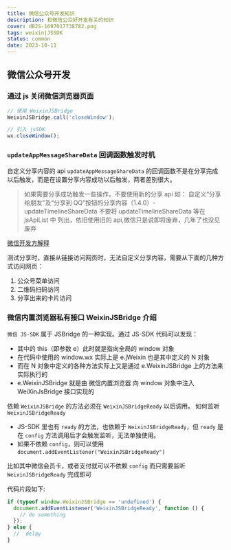 ```yaml
---
title: 微信公众号开发知识
description: 和微信公众好开发有关的知识
cover: dB2S-1697017738782.png
tags: weixin|JSSDK
status: common
date: 2023-10-11
---
```


## 微信公众号开发

### 通过 js 关闭微信浏览器页面

```js
// 使用 WeixinJSBridge
WeixinJSBridge.call('closeWindow');

// 引入 jsSDK
wx.closeWindow();
```

### `updateAppMessageShareData` 回调函数触发时机

自定义分享内容的 api `updateAppMessageShareData` 的回调函数不是在分享完成以后触发，而是在设置分享内容成功以后触发，两者差别很大。

> 如果需要分享成功触发一些操作，不要使用新的分享 api 如：
> 自定义“分享给朋友”及“分享到 QQ”按钮的分享内容（1.4.0）- updateTimelineShareData
> 不要将 updateTimelineShareData 等在 jsApiList 中 列出，依旧使用旧的 api,微信只是说即将废弃，几年了也没见废弃

[微信开发方解释](https://developers.weixin.qq.com/community/develop/doc/0000447a5b431807af57249a551408?highLine=%25E5%2588%2586%25E4%25BA%25AB%25E5%259B%259E%25E8%25B0%2583)

测试分享时，直接从链接访问网页时，无法自定义分享内容，需要从下面的几种方式访问网页：

1. 公众号菜单访问
2. 二维码扫码访问
3. 分享出来的卡片访问

### 微信内置浏览器私有接口 WeixinJSBridge 介绍

`微信 JS-SDK` 属于 JSBridge 的一种实现。通过 JS-SDK 代码可以发现：

- 其中的 this（即参数 e）此时就是指向全局的 window 对象
- 在代码中使用的 window.wx 实际上是 e.jWeixin 也是其中定义的 N 对象
- 而在 N 对象中定义的各种方法实际上又是通过 e.WeixinJSBridge 上的方法来实际执行的
- e.WeixinJSBridge 就是由 微信内置浏览器 向 window 对象中注入 WeiXinJsBridge 接口实现的

依赖 `WeixinJSBridge` 的方法必须在 `WeixinJSBridgeReady` 以后调用。
如何监听 `WeixinJSBridgeReady`

- JS-SDK 里也有 `ready` 的方法，也依赖于 `WeixinJSBridgeReady`，但 `ready` 是在 `config` 方法调用后才会触发监听，无法单独使用。
- 如果不依赖 `config`，则可以使用 `document.addEventListener("WeixinJSBridgeReady")`

比如其中微信会员卡，或者支付就可以不依赖 `config` 而只需要监听 `WeixinJSBridgeReady` 完成即可

代码片段如下:

```js
if (typeof window.WeixinJSBridge == 'undefined') {
  document.addEventListener('WeixinJSBridgeReady', function () {
    // do something
  });
} else {
  //  delay
}
```
